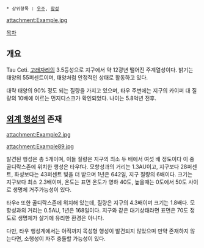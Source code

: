  * 상위항목 : [[우주]], [[항성]]

attachment:Example.jpg

[[목차]]

== 개요 ==
Tau Ceti. [[고래자리]]의 3.5등성으로 지구에서 약 12광년 떨어진 주계열성이다. 밝기는 태양의 55퍼센트이며, 태양처럼 안정적인 상태로 활동하고 있다.

대략 태양의 90% 정도 되는 질량을 가지고 있으며, 타우 주변에는 지구의 카이퍼 대 질량의 10배에 이르는 먼지디스크가 확인되었다. 나이는 5.8억년 전후.

== [[외계 행성]]의 존재 ==
attachment:Example2.jpg

attachment:Example89.jpg

발견된 행성은 총 5개이며, 이들 질량은 지구의 최소 두 배에서 여섯 배 정도이다 이 중 골디락스존에 위치한 행성은 타우f다. 모항성과의 거리는 1.3AU이고, 지구보다 28퍼센트, 화성보다는 43퍼센트 빛을 더 받으며 1년은 642일, 지구 질량의 6배이다. 크기는 지구보다 최소 2.3배이며, 온도는 표면 온도가 영하 40도, 높을때는 0도에서 50도 사이로 생명체 거주가능성이 있다.

타우e 또한 골디락스존에 위치해 있는데, 질량은 지구의 4.3배이며 크기는 1.8배다. 모항성과의 거리는 0.5AU, 1년은 168일이다. 지구와 같은 대기상태라면 표면은 70도 정도로 생명체가 살기에 유리한 환경은 아니다.

다만, 타우 행성계에서는 아직까지 목성형 행성이 발견되지 않았으며 만약 존재하지 않는다면, 소행성이 자주 충돌할 가능성이 있다.



